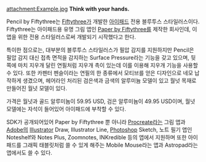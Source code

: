 attachment:Example.jpg
'''Think with your hands.'''

Pencil by Fiftythree는 [[Fiftythree]]가 개발한 [[아이패드]] 전용 블루투스 스타일러스이다. Fiftythree는 아이패드용 유명 그림 앱인 [[Paper by Fiftythree]]를 제작한 회사인데, 이 앱을 위한 전용 스타일러스로써 개발되기 시작했다고 한다.

특이한 점으로는, 대부분의 블루투스 스타일러스가 필압 감지를 지원하지만 Pencil은 필압 감지 대신 접촉 면적을 감지하는 Surface Pressure라는 기능을 갖고 있으며, 뒷쪽에 마치 지우개 달린 연필처럼 지우개 촉이 있는데 이를 이용해 지우개 기능을 사용할 수 있다. 또한 카펜터 펜슬이라는 연필의 한 종류에서 모티브를 얻은 디자인으로 네모 납작하게 생겼으며, 헤어라인 처리된 검은색과 금색의 알루미늄 모델이 있고 월넛 목재로 만들어진 월넛 모델이 있다.

가격은 월넛과 골드 알루미늄이 59.95 USD, 검은 알루미늄이 49.95 USD이며, 월넛 모델에는 자석이 들어있어 아이패드에 부착할 수 있다.

SDK가 공개되어있어 Paper by Fiftythree 뿐 아니라 [[Procreate]]라는 그림 앱과 [[Adobe]]의 [[Illustrator]] Draw, Illustrator Line, [[Photoshop]] Sketch, 노트 필기 앱인 Noteshelf와 Notes Plus, Zoomnotes, INKredible 등의 앱에서 지원하며 또한 아이패드를 그래픽 태블릿처럼 쓸 수 있게 해주는 Mobile Mouse라는 앱과 Astropad라는 앱에서도 쓸 수 있다.
